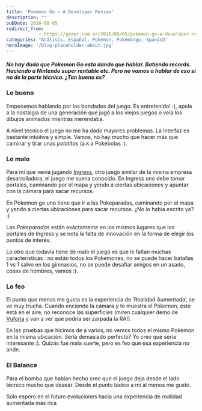 ```yaml
---
title: 'Pokemon Go — A Developer Review'
description: ""
pubDate: 2016-08-05
redirect_from: 
            - https://gazer.com.ar/2016/08/05/pokemon-go-a-developer-review/
categories: "Análisis, Español, Pokemon, Pokemongo, Spanish"
heroImage: '/blog-placeholder-about.jpg'
---
```

#### _No hay duda que Pokemon Go esta dando que hablar. Batiendo records. Haciendo a Nintendo super rentable etc. Pero no vamos a hablar de eso si no de la parte técnica. ¿Tan bueno es?_

### Lo bueno

Empecemos hablando por las bondades del juego. Es entretenido! :), apela a la nostalgia de una generación que jugó a los viejos juegos o veía los dibujos animados mientras merendaba.

A nivel técnico el juego no me ha dado mayores problemas. La interfaz es bastante intuitiva y simple. Vamos, no hay mucho que hacer más que caminar y tirar unas _pelotitas_ (a.k.a Pokebolas :).

### Lo malo

Para mi que venía jugando [Ingress](https://play.google.com/store/apps/details?id=com.nianticproject.ingress), otro juego similar de la misma empresa desarrolladora, el juego me suena conocido. En Ingress uno debe tomar portales, caminando por el mapa y yendo a ciertas ubicaciones y apuntar con la cámara para sacar recursos.

En Pokemon go uno tiene que ir a las Pokeparadas, caminando por el mapa y yendo a ciertas ubicaciones para sacar recursos. ¿No lo había escrito ya? :)

Las _Pokeparadas_ están exáctamente en los mismos lugares que los portales de Ingress y se nota la falta de innovación en la forma de elegir los puntos de interés.

Lo otro que todavía tiene de malo el juego es que le faltan muchas características : no están todos los Pokemones, no se puede hacer batallas 1 vs 1 salvo en los gimnasios, no se puede desafiar amigos en un asado, cosas de hombres, vamos :).

### Lo feo

El punto que menos me gusta es la experiencia de ‘Realidad Aumentada’, se ve muy trucha. Cuando enciende la cámara y te muestra el Pokemon, éste está en el aire, no reconoce las superficies (miren cualquier demo de [Vuforia](http://www.vuforia.com/) y van a ver que podría ser zarpada la RA!).

En las pruebas que hicimos de a varios, no vemos todos el mismo Pokemon en la misma ubicación. Sería demasiado perfecto? Yo creo que sería interesante :). Quizás fue mala suerte, pero es feo que esa experiencia no ande.

### El Balance

Para el bombo que habían hecho creo que el juego deja desde el lado técnico mucho que desear. Desde el punto lúdico a mi al menos me gustó.

Solo espero en el futuro evoluciones hacia una experiencia de realidad aumentada más rica
